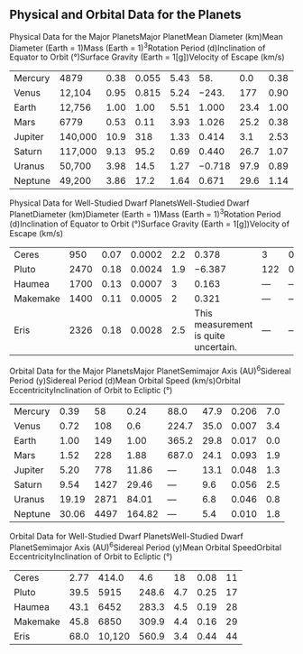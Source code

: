 ## Physical and Orbital Data for the Planets
Physical Data for the Major PlanetsMajor PlanetMean Diameter (km)Mean Diameter (Earth = 1)Mass (Earth = 1)<sup>3</sup>Rotation Period (d)Inclination of Equator to Orbit (°)Surface Gravity (Earth = 1[g])Velocity of Escape (km/s)<table>  <tr>    <td>Mercury</td>    <td>4879</td>    <td>0.38</td>    <td>0.055</td>    <td>5.43</td>    <td>58.</td>    <td>0.0</td>    <td>0.38</td>    <td>4.3</td>  </tr>  <tr>    <td>Venus</td>    <td>12,104</td>    <td>0.95</td>    <td>0.815</td>    <td>5.24</td>    <td>−243.</td>    <td>177</td>    <td>0.90</td>    <td>10.4</td>  </tr>  <tr>    <td>Earth</td>    <td>12,756</td>    <td>1.00</td>    <td>1.00</td>    <td>5.51</td>    <td>1.000</td>    <td>23.4</td>    <td>1.00</td>    <td>11.2</td>  </tr>  <tr>    <td>Mars</td>    <td>6779</td>    <td>0.53</td>    <td>0.11</td>    <td>3.93</td>    <td>1.026</td>    <td>25.2</td>    <td>0.38</td>    <td>5.0</td>  </tr>  <tr>    <td>Jupiter</td>    <td>140,000</td>    <td>10.9</td>    <td>318</td>    <td>1.33</td>    <td>0.414</td>    <td>3.1</td>    <td>2.53</td>    <td>60.</td>  </tr>  <tr>    <td>Saturn</td>    <td>117,000</td>    <td>9.13</td>    <td>95.2</td>    <td>0.69</td>    <td>0.440</td>    <td>26.7</td>    <td>1.07</td>    <td>36.</td>  </tr>  <tr>    <td>Uranus</td>    <td>50,700</td>    <td>3.98</td>    <td>14.5</td>    <td>1.27</td>    <td>−0.718</td>    <td>97.9</td>    <td>0.89</td>    <td>21.</td>  </tr>  <tr>    <td>Neptune</td>    <td>49,200</td>    <td>3.86</td>    <td>17.2</td>    <td>1.64</td>    <td>0.671</td>    <td>29.6</td>    <td>1.14</td>    <td>23.</td>  </tr></table>
Physical Data for Well-Studied Dwarf PlanetsWell-Studied Dwarf PlanetDiameter (km)Diameter (Earth = 1)Mass (Earth = 1)<sup>3</sup>Rotation Period (d)Inclination of Equator to Orbit (°)Surface Gravity (Earth = 1[g])Velocity of Escape (km/s)<table>  <tr>    <td>Ceres</td>    <td>950</td>    <td>0.07</td>    <td>0.0002</td>    <td>2.2</td>    <td>0.378</td>    <td>3</td>    <td>0.03</td>    <td>0.5</td>  </tr>  <tr>    <td>Pluto</td>    <td>2470</td>    <td>0.18</td>    <td>0.0024</td>    <td>1.9</td>    <td>−6.387</td>    <td>122</td>    <td>0.06</td>    <td>1.3</td>  </tr>  <tr>    <td>Haumea</td>    <td>1700</td>    <td>0.13</td>    <td>0.0007</td>    <td>3</td>    <td>0.163</td>    <td>—</td>    <td>—</td>    <td>0.8</td>  </tr>  <tr>    <td>Makemake</td>    <td>1400</td>    <td>0.11</td>    <td>0.0005</td>    <td>2</td>    <td>0.321</td>    <td>—</td>    <td>—</td>    <td>0.8</td>  </tr>  <tr>    <td>Eris</td>    <td>2326</td>    <td>0.18</td>    <td>0.0028</td>    <td>2.5</td>    <td>This measurement is quite uncertain.</td>    <td>—</td>    <td>—</td>    <td>1.4</td>  </tr></table>
Orbital Data for the Major PlanetsMajor PlanetSemimajor Axis (AU)<sup>6</sup>Sidereal Period (y)Sidereal Period (d)Mean Orbital Speed (km/s)Orbital EccentricityInclination of Orbit to Ecliptic (°)<table>  <tr>    <td>Mercury</td>    <td>0.39</td>    <td>58</td>    <td>0.24</td>    <td>88.0</td>    <td>47.9</td>    <td>0.206</td>    <td>7.0</td>  </tr>  <tr>    <td>Venus</td>    <td>0.72</td>    <td>108</td>    <td>0.6</td>    <td>224.7</td>    <td>35.0</td>    <td>0.007</td>    <td>3.4</td>  </tr>  <tr>    <td>Earth</td>    <td>1.00</td>    <td>149</td>    <td>1.00</td>    <td>365.2</td>    <td>29.8</td>    <td>0.017</td>    <td>0.0</td>  </tr>  <tr>    <td>Mars</td>    <td>1.52</td>    <td>228</td>    <td>1.88</td>    <td>687.0</td>    <td>24.1</td>    <td>0.093</td>    <td>1.9</td>  </tr>  <tr>    <td>Jupiter</td>    <td>5.20</td>    <td>778</td>    <td>11.86</td>    <td>—</td>    <td>13.1</td>    <td>0.048</td>    <td>1.3</td>  </tr>  <tr>    <td>Saturn</td>    <td>9.54</td>    <td>1427</td>    <td>29.46</td>    <td>—</td>    <td>9.6</td>    <td>0.056</td>    <td>2.5</td>  </tr>  <tr>    <td>Uranus</td>    <td>19.19</td>    <td>2871</td>    <td>84.01</td>    <td>—</td>    <td>6.8</td>    <td>0.046</td>    <td>0.8</td>  </tr>  <tr>    <td>Neptune</td>    <td>30.06</td>    <td>4497</td>    <td>164.82</td>    <td>—</td>    <td>5.4</td>    <td>0.010</td>    <td>1.8</td>  </tr></table>
Orbital Data for Well-Studied Dwarf PlanetsWell-Studied Dwarf PlanetSemimajor Axis (AU)<sup>6</sup>Sidereal Period (y)Mean Orbital SpeedOrbital EccentricityInclination of Orbit to Ecliptic (°)<table>  <tr>    <td>Ceres</td>    <td>2.77</td>    <td>414.0</td>    <td>4.6</td>    <td>18</td>    <td>0.08</td>    <td>11</td>  </tr>  <tr>    <td>Pluto</td>    <td>39.5</td>    <td>5915</td>    <td>248.6</td>    <td>4.7</td>    <td>0.25</td>    <td>17</td>  </tr>  <tr>    <td>Haumea</td>    <td>43.1</td>    <td>6452</td>    <td>283.3</td>    <td>4.5</td>    <td>0.19</td>    <td>28</td>  </tr>  <tr>    <td>Makemake</td>    <td>45.8</td>    <td>6850</td>    <td>309.9</td>    <td>4.4</td>    <td>0.16</td>    <td>29</td>  </tr>  <tr>    <td>Eris</td>    <td>68.0</td>    <td>10,120</td>    <td>560.9</td>    <td>3.4</td>    <td>0.44</td>    <td>44</td>  </tr></table>

